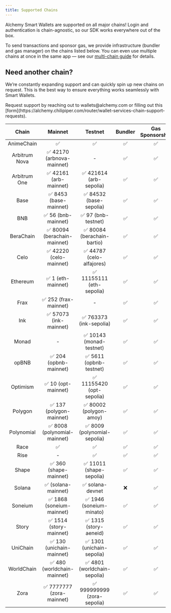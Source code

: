 ```yaml
---
title: Supported Chains
---
```


Alchemy Smart Wallets are supported on all major chains! Login and authentication is chain-agnostic, so our SDK works everywhere out of the box.

To send transactions and sponsor gas, we provide infrastructure (bundler and gas manager) on the chains listed below. You can even use multiple chains at once in the same app — see our [multi-chain guide](/wallets/react/multi-chain-apps) for details.

## Need another chain?

We’re constantly expanding support and can quickly spin up new chains on request. This is the best way to ensure everything works seamlessly with Smart Wallets.

<Info>
  Request support by reaching out to wallets@alchemy.com or filling out this
  [form](https://alchemy.chilipiper.com/router/wallet-services-chain-support-requests).
</Info>

|     Chain     |           Mainnet            |           Testnet            | Bundler | Gas Sponsorship |
| :-----------: | :--------------------------: | :--------------------------: | :-----: | :-------------: |
|  AnimeChain   |              ✅              |              ✅              |   ✅    |       ✅        |
| Arbitrum Nova |  ✅ 42170 (arbnova-mainnet)  |              -               |   ✅    |       ✅        |
| Arbitrum One  |    ✅ 42161 (arb-mainnet)    |   ✅ 421614 (arb-sepolia)    |   ✅    |       ✅        |
|     Base      |    ✅ 8453 (base-mainnet)    |   ✅ 84532 (base-sepolia)    |   ✅    |       ✅        |
|      BNB      |     ✅ 56 (bnb-mainnet)      |     ✅ 97 (bnb-testnet)      |   ✅    |       ✅        |
|   BeraChain   | ✅ 80094 (berachain-mainnet) | ✅ 80084 (berachain-bartio)  |   ✅    |       ✅        |
|     Celo      |   ✅ 42220 (celo-mainnet)    |  ✅ 44787 (celo-alfajores)   |   ✅    |       ✅        |
|   Ethereum    |      ✅ 1 (eth-mainnet)      |  ✅ 11155111 (eth-sepolia)   |   ✅    |       ✅        |
|     Frax      |    ✅ 252 (frax-mainnet)     |              -               |   ✅    |       ✅        |
|      Ink      |    ✅ 57073 (ink-mainnet)    |   ✅ 763373 (ink-sepolia)    |   ✅    |       ✅        |
|     Monad     |              -               |   ✅ 10143 (monad-testnet)   |   ✅    |       ✅        |
|     opBNB     |    ✅ 204 (opbnb-mainnet)    |   ✅ 5611 (opbnb-testnet)    |   ✅    |       ✅        |
|   Optimism    |     ✅ 10 (opt-mainnet)      |  ✅ 11155420 (opt-sepolia)   |   ✅    |       ✅        |
|    Polygon    |   ✅ 137 (polygon-mainnet)   |   ✅ 80002 (polygon-amoy)    |   ✅    |       ✅        |
|  Polynomial   | ✅ 8008 (polynomial-mainnet) | ✅ 8009 (polynomial-sepolia) |   ✅    |       ✅        |
|     Race      |              ✅              |              ✅              |   ✅    |       ✅        |
|     Rise      |              -               |              ✅              |   ✅    |       ✅        |
|     Shape     |    ✅ 360 (shape-mainnet)    |   ✅ 11011 (shape-sepolia)   |   ✅    |       ✅        |
|    Solana     |     ✅ (solana-mainnet)      |       ✅ solana-devnet       |   ❌    |       ✅        |
|    Soneium    |  ✅ 1868 (soneium-mainnet)   |   ✅ 1946 (soneium-minato)   |   ✅    |       ✅        |
|     Story     |   ✅ 1514 (story-mainnet)    |    ✅ 1315 (story-aeneid)    |   ✅    |       ✅        |
|   UniChain    |  ✅ 130 (unichain-mainnet)   |  ✅ 1301 (unichain-sepolia)  |   ✅    |       ✅        |
|  WorldChain   | ✅ 480 (worldchain-mainnet)  | ✅ 4801 (worldchain-sepolia) |   ✅    |       ✅        |
|     Zora      |  ✅ 7777777 (zora-mainnet)   | ✅ 999999999 (zora-sepolia)  |   ✅    |       ✅        |
